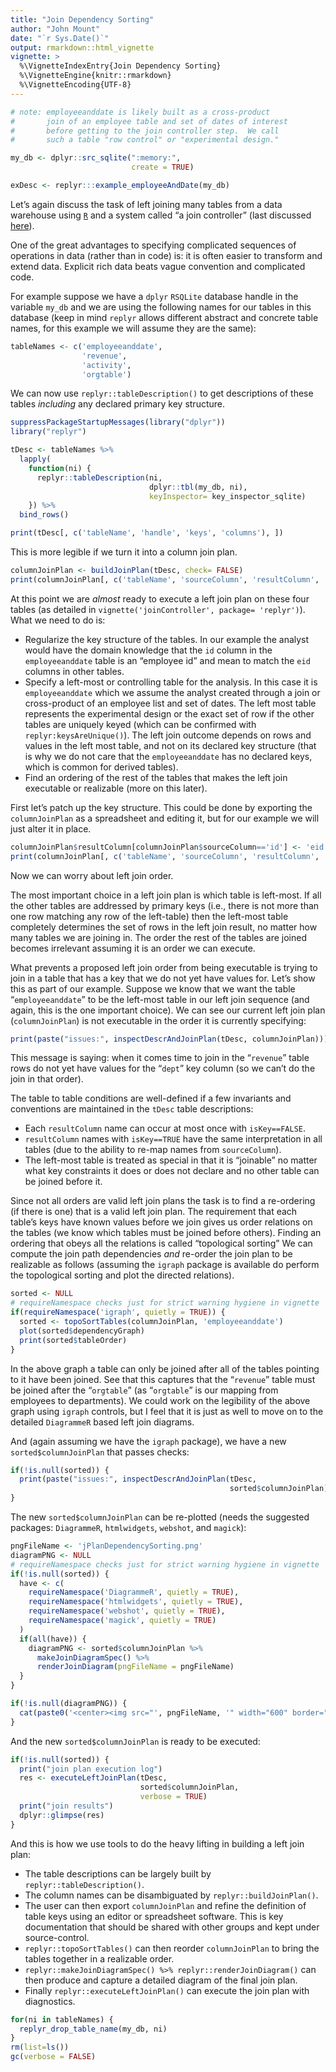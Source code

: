```yaml
---
title: "Join Dependency Sorting"
author: "John Mount"
date: "`r Sys.Date()`"
output: rmarkdown::html_vignette
vignette: >
  %\VignetteIndexEntry{Join Dependency Sorting}
  %\VignetteEngine{knitr::rmarkdown}
  %\VignetteEncoding{UTF-8}
---
```


```r
# note: employeeanddate is likely built as a cross-product
#       join of an employee table and set of dates of interest
#       before getting to the join controller step.  We call
#       such a table "row control" or "experimental design."

my_db <- dplyr::src_sqlite(":memory:",
                           create = TRUE)

exDesc <- replyr:::example_employeeAndDate(my_db)
```

Let's again discuss the task of left joining many tables from a data warehouse using [`R`](https://www.r-project.org) and a system called "a join controller" (last discussed [here](http://www.win-vector.com/blog/2017/06/use-a-join-controller-to-document-your-work/)).

One of the great advantages to specifying complicated sequences of operations in data (rather than in code) is: it is often easier to transform and extend data.  Explicit rich data beats vague convention and complicated code.

For example suppose we have a `dplyr` `RSQLite` database handle in the variable `my_db` and we are using the following names for our tables in this database (keep in mind `replyr` allows different abstract and concrete table names, for this example we will assume they are the same):

```r
tableNames <- c('employeeanddate',
                'revenue',
                'activity',
                'orgtable')
```

We can now use `replyr::tableDescription()` to get descriptions of these tables *including* any declared primary key structure.

```r
suppressPackageStartupMessages(library("dplyr"))
library("replyr")

tDesc <- tableNames %>%
  lapply(
    function(ni) {
      replyr::tableDescription(ni,
                               dplyr::tbl(my_db, ni),
                               keyInspector= key_inspector_sqlite)
    }) %>%
  bind_rows()

print(tDesc[, c('tableName', 'handle', 'keys', 'columns'), ])
```


This is more legible if we turn it into a column join plan.

```r
columnJoinPlan <- buildJoinPlan(tDesc, check= FALSE)
print(columnJoinPlan[, c('tableName', 'sourceColumn', 'resultColumn', 'isKey')])
```

At this point we are *almost* ready to execute a left join plan on these four tables (as detailed in `vignette('joinController', package= 'replyr')`).  What we need to do is:

 * Regularize the key structure of the tables.  In our example the analyst would have the domain knowledge that the `id` column in the `employeeanddate` table is an "employee id" and mean to match the `eid` columns in other tables.
 * Specify a left-most or controlling table for the analysis.  In this case it is `employeeanddate` which we assume the analyst created through a join or cross-product of an employee list and set of dates.  The left most table represents the experimental design or the exact set of row if the other tables are uniquely keyed (which can be confirmed with `replyr:keysAreUnique()`).  The left join outcome depends on rows and values in the left most table, and not on its declared key structure (that is why we do not care that the  `employeeanddate` has no declared keys, which is common for derived tables).
 * Find an ordering of the rest of the tables that makes the left join executable or realizable (more on this later).

First let's patch up the key structure.  This could be done by exporting the `columnJoinPlan` as a spreadsheet and editing it, but for our example we will just alter it in place.

```r
columnJoinPlan$resultColumn[columnJoinPlan$sourceColumn=='id'] <- 'eid'
print(columnJoinPlan[, c('tableName', 'sourceColumn', 'resultColumn', 'isKey')])
```

Now we can worry about left join order.

The most important choice in a left join plan is which table is left-most.  If all the other tables are addressed by primary keys (i.e., there is not more than one row matching any row of the left-table) then the left-most table completely determines the set of rows in the left join result, no matter how many tables we are joining in.  The order the rest of the tables are joined becomes irrelevant assuming it is an order we can execute.

What prevents a proposed left join order from being executable is trying to join in a table that has a key that we do not yet have values for.  Let's show this as part of our example.  Suppose we know that we want the table "`employeeanddate`" to be the left-most table in our left join sequence (and again, this is the one important choice).  We can see our current left join plan (`columnJoinPlan`) is not executable in the order it is currently specifying:


```r
print(paste("issues:", inspectDescrAndJoinPlan(tDesc, columnJoinPlan)))
```

This message is saying: when it comes time to join in the "`revenue`" table rows do not yet have values for the "`dept`" key column (so we can't do the join in that order).

The table to table conditions are well-defined if a few invariants and conventions are maintained in the `tDesc` table descriptions:

 * Each `resultColumn` name can occur at most once with `isKey==FALSE`.
 * `resultColumn` names with `isKey==TRUE` have the same interpretation in all tables (due to the ability to re-map names from `sourceColumn`).
 * The left-most table is treated as special in that it is "joinable" no matter what key constraints it does or does not declare and no other table can be joined before it.

Since not all orders are valid left join plans the task is to find a re-ordering (if there is one) that is a valid left join plan.  The requirement that each table's keys have known values before we join gives us order relations on the tables (we know which tables must be joined before others).  Finding an ordering that obeys all the relations is called "topological sorting" We can compute the join path dependencies *and* re-order the join plan to be realizable as follows (assuming the `igraph` package is available do perform the topological sorting and plot the directed relations).

```r
sorted <- NULL
# requireNamespace checks just for strict warning hygiene in vignette
if(requireNamespace('igraph', quietly = TRUE)) {
  sorted <- topoSortTables(columnJoinPlan, 'employeeanddate')
  plot(sorted$dependencyGraph)
  print(sorted$tableOrder)
}
```

In the above graph a table can only be joined after all of the tables pointing to it have been joined. See that this captures that the "`revenue`" table must be joined after the "`orgtable`" (as "`orgtable`" is our mapping from employees to departments).   We could work on the legibility of the above graph using `igraph` controls, but I feel that it is just as well to move on to the detailed `DiagrammeR` based left join diagrams.

And (again assuming we have the `igraph` package), we have a new `sorted$columnJoinPlan` that passes checks:

```r
if(!is.null(sorted)) {
  print(paste("issues:", inspectDescrAndJoinPlan(tDesc, 
                                                 sorted$columnJoinPlan)))
}
```

The new `sorted$columnJoinPlan` can be re-plotted (needs the suggested packages:  `DiagrammeR`, `htmlwidgets`, `webshot`, and `magick`): 

```r
pngFileName <- 'jPlanDependencySorting.png'
diagramPNG <- NULL
# requireNamespace checks just for strict warning hygiene in vignette
if(!is.null(sorted)) {
  have <- c(
    requireNamespace('DiagrammeR', quietly = TRUE),
    requireNamespace('htmlwidgets', quietly = TRUE),
    requireNamespace('webshot', quietly = TRUE),
    requireNamespace('magick', quietly = TRUE)
  )
  if(all(have)) {
    diagramPNG <- sorted$columnJoinPlan %>%
      makeJoinDiagramSpec() %>%
      renderJoinDiagram(pngFileName = pngFileName)
  }
}
```

```r
if(!is.null(diagramPNG)) {
  cat(paste0('<center><img src="', pngFileName, '" width="600" border="0"></center>'))
}
```


And the new `sorted$columnJoinPlan` is ready to be executed:

```r
if(!is.null(sorted)) {
  print("join plan execution log")
  res <- executeLeftJoinPlan(tDesc, 
                             sorted$columnJoinPlan,
                             verbose = TRUE)
  print("join results")
  dplyr::glimpse(res)
}
```

And this is how we use tools to do the heavy lifting in building a left join plan:

  * The table descriptions can be largely built by `replyr::tableDescription()`.
  * The column names can be disambiguated by `replyr::buildJoinPlan()`.
  * The user can then export `columnJoinPlan` and refine the definition of table keys using an editor or spreadsheet software.  This is key documentation that should be shared with other groups and kept under source-control.
  * `replyr::topoSortTables()` can then reorder `columnJoinPlan` to bring the tables together in a realizable order.
  * `replyr::makeJoinDiagramSpec() %>% replyr::renderJoinDiagram()` can then produce and capture a detailed diagram of the final join plan.
  * Finally `replyr::executeLeftJoinPlan()` can execute the join plan with diagnostics.

```r
for(ni in tableNames) {
  replyr_drop_table_name(my_db, ni)
}
rm(list=ls())
gc(verbose = FALSE)
```

